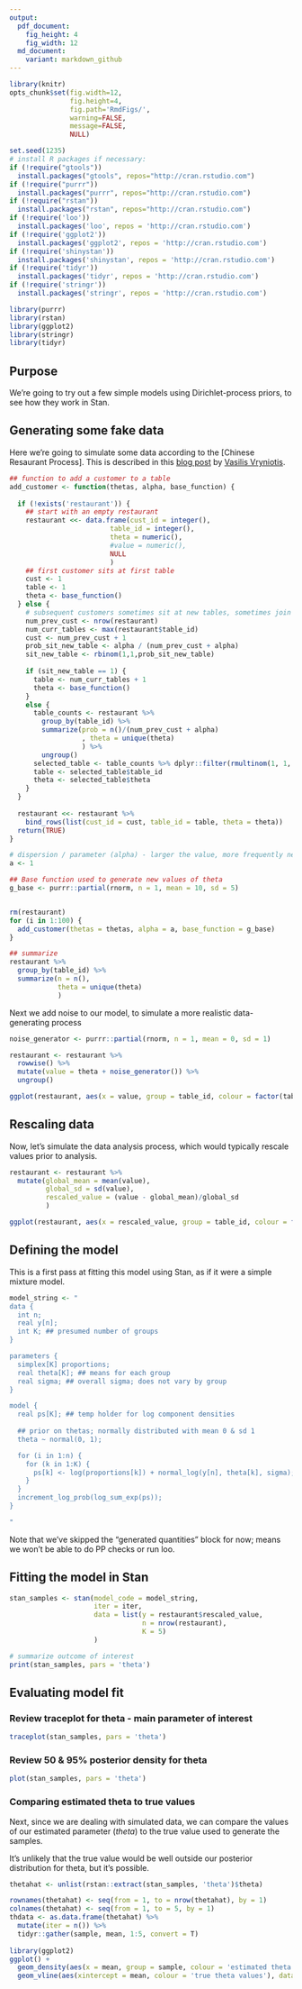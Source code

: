 ```yaml
---
output: 
  pdf_document: 
    fig_height: 4
    fig_width: 12
  md_document:
    variant: markdown_github
---
```


```r
library(knitr)
opts_chunk$set(fig.width=12, 
               fig.height=4,
               fig.path='RmdFigs/',
               warning=FALSE,
               message=FALSE,
               NULL)

set.seed(1235)
# install R packages if necessary:
if (!require("gtools")) 
  install.packages("gtools", repos="http://cran.rstudio.com")
if (!require("purrr")) 
  install.packages("purrr", repos="http://cran.rstudio.com")
if (!require("rstan")) 
  install.packages("rstan", repos="http://cran.rstudio.com")
if (!require('loo'))
  install.packages('loo', repos = 'http://cran.rstudio.com')
if (!require('ggplot2'))
  install.packages('ggplot2', repos = 'http://cran.rstudio.com')
if (!require('shinystan'))
  install.packages('shinystan', repos = 'http://cran.rstudio.com')
if (!require('tidyr'))
  install.packages('tidyr', repos = 'http://cran.rstudio.com')
if (!require('stringr'))
  install.packages('stringr', repos = 'http://cran.rstudio.com')

library(purrr)
library(rstan)
library(ggplot2)
library(stringr)
library(tidyr)
```


## Purpose

We're going to try out a few simple models using Dirichlet-process priors, to see how they work in Stan.

## Generating some fake data

Here we're going to simulate some data according to the [Chinese Resaurant Process]. This is described in this [blog post](http://blog.datumbox.com/the-dirichlet-process-the-chinese-restaurant-process-and-other-representations/) by [Vasilis Vryniotis](http://blog.datumbox.com/author/bbriniotis/).

```r

## function to add a customer to a table
add_customer <- function(thetas, alpha, base_function) {
  
  if (!exists('restaurant')) {
    ## start with an empty restaurant
    restaurant <<- data.frame(cust_id = integer(),
                         table_id = integer(),
                         theta = numeric(),
                         #value = numeric(),
                         NULL
                         )
    ## first customer sits at first table 
    cust <- 1
    table <- 1
    theta <- base_function()
  } else {
    # subsequent customers sometimes sit at new tables, sometimes join existing tables 
    num_prev_cust <- nrow(restaurant)
    num_curr_tables <- max(restaurant$table_id)
    cust <- num_prev_cust + 1
    prob_sit_new_table <- alpha / (num_prev_cust + alpha)
    sit_new_table <- rbinom(1,1,prob_sit_new_table)
    
    if (sit_new_table == 1) {
      table <- num_curr_tables + 1
      theta <- base_function()
    }
    else {
      table_counts <- restaurant %>% 
        group_by(table_id) %>%
        summarize(prob = n()/(num_prev_cust + alpha)
                  , theta = unique(theta)
                  ) %>%
        ungroup()
      selected_table <- table_counts %>% dplyr::filter(rmultinom(1, 1, table_counts$prob) == 1)
      table <- selected_table$table_id
      theta <- selected_table$theta
    }
  }  
    
  restaurant <<- restaurant %>%
    bind_rows(list(cust_id = cust, table_id = table, theta = theta))
  return(TRUE)
}

# dispersion / parameter (alpha) - larger the value, more frequently new tables are spawned
a <- 1

## Base function used to generate new values of theta
g_base <- purrr::partial(rnorm, n = 1, mean = 10, sd = 5)


rm(restaurant)
for (i in 1:100) {
  add_customer(thetas = thetas, alpha = a, base_function = g_base)
}

## summarize
restaurant %>% 
  group_by(table_id) %>%
  summarize(n = n(),
            theta = unique(theta)
            )

```

Next we add noise to our model, to simulate a more realistic data-generating process 

```r

noise_generator <- purrr::partial(rnorm, n = 1, mean = 0, sd = 1)

restaurant <- restaurant %>%
  rowwise() %>%
  mutate(value = theta + noise_generator()) %>%
  ungroup()

ggplot(restaurant, aes(x = value, group = table_id, colour = factor(table_id))) + geom_density()

```

## Rescaling data 

Now, let's simulate the data analysis process, which would typically rescale values prior to analysis.

```r
restaurant <- restaurant %>%
  mutate(global_mean = mean(value),
         global_sd = sd(value),
         rescaled_value = (value - global_mean)/global_sd
         )

ggplot(restaurant, aes(x = rescaled_value, group = table_id, colour = factor(table_id))) + geom_density()
```

## Defining the model

This is a first pass at fitting this model using Stan, as if it were a simple mixture model.

```r

model_string <- "
data {
  int n;
  real y[n];
  int K; ## presumed number of groups
}

parameters {
  simplex[K] proportions;
  real theta[K]; ## means for each group
  real sigma; ## overall sigma; does not vary by group
}

model {
  real ps[K]; ## temp holder for log component densities
  
  ## prior on thetas; normally distributed with mean 0 & sd 1
  theta ~ normal(0, 1);

  for (i in 1:n) {
    for (k in 1:K) {
      ps[k] <- log(proportions[k]) + normal_log(y[n], theta[k], sigma);
    }
  }
  increment_log_prob(log_sum_exp(ps));
}

"

```

Note that we've skipped the "generated quantities" block for now; means we won't be able to do PP checks or run loo.

## Fitting the model in Stan

```r
stan_samples <- stan(model_code = model_string,
                     iter = iter,
                     data = list(y = restaurant$rescaled_value,
                                 n = nrow(restaurant),
                                 K = 5)
                     )

# summarize outcome of interest
print(stan_samples, pars = 'theta')
```

## Evaluating model fit 

### Review traceplot for theta - main parameter of interest 

```r
traceplot(stan_samples, pars = 'theta')
```

### Review 50 & 95% posterior density for theta

```r
plot(stan_samples, pars = 'theta')
```

### Comparing estimated theta to true values

Next, since we are dealing with simulated data, we can compare the values of our estimated parameter (*theta*) to the true value used to generate the samples. 

It's unlikely that the true value would be well outside our posterior distribution for theta, but it's possible.

```r

thetahat <- unlist(rstan::extract(stan_samples, 'theta')$theta)

rownames(thetahat) <- seq(from = 1, to = nrow(thetahat), by = 1)
colnames(thetahat) <- seq(from = 1, to = 5, by = 1)
thdata <- as.data.frame(thetahat) %>%
  mutate(iter = n()) %>%
  tidyr::gather(sample, mean, 1:5, convert = T)
  
library(ggplot2)
ggplot() +
  geom_density(aes(x = mean, group = sample, colour = 'estimated theta'), data = thdata) +
  geom_vline(aes(xintercept = mean, colour = 'true theta values'), data = restaurant %>% group_by(table_id) %>% summarize(mean = mean(rescaled_value, na.rm = T)) %>% ungroup())
```

